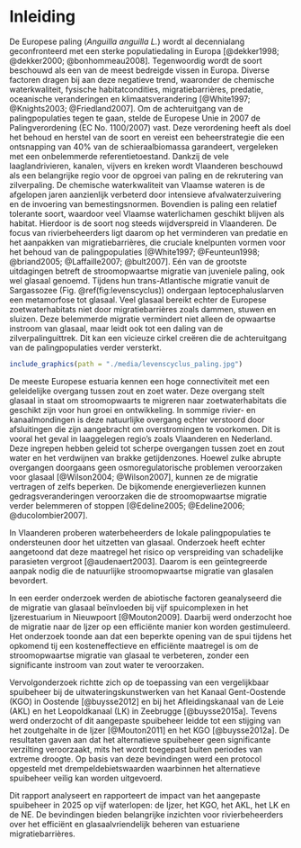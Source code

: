 <!-- hier komt de inhoudstafel bij pdf -->

\mainmatter

# Inleiding

De Europese paling (*Anguilla anguilla L.*) wordt al decennialang geconfronteerd met een sterke populatiedaling in Europa [@dekker1998; @dekker2000; @bonhommeau2008]. Tegenwoordig wordt de soort beschouwd als een van de meest bedreigde vissen in Europa. Diverse factoren dragen bij aan deze negatieve trend, waaronder de chemische waterkwaliteit, fysische habitatcondities, migratiebarrières, predatie, oceanische veranderingen en klimaatsverandering [@White1997; @Knights2003; @Friedland2007]. Om de achteruitgang van de palingpopulaties tegen te gaan, stelde de Europese Unie in 2007 de Palingverordening (EC No. 1100/2007) vast. Deze verordening heeft als doel het behoud en herstel van de soort en vereist een beheerstrategie die een ontsnapping van 40% van de schieraalbiomassa garandeert, vergeleken met een onbelemmerde referentietoestand. Dankzij de vele laaglandrivieren, kanalen, vijvers en kreken wordt Vlaanderen beschouwd als een belangrijke regio voor de opgroei van paling en de rekrutering van zilverpaling. De chemische waterkwaliteit van Vlaamse wateren is de afgelopen jaren aanzienlijk verbeterd door intensieve afvalwaterzuivering en de invoering van bemestingsnormen. Bovendien is paling een relatief tolerante soort, waardoor veel Vlaamse waterlichamen geschikt blijven als habitat. Hierdoor is de soort nog steeds wijdverspreid in Vlaanderen. De focus van rivierbeheerders ligt daarom op het verminderen van predatie en het aanpakken van migratiebarrières, die cruciale knelpunten vormen voor het behoud van de palingpopulaties [@White1997; @Feunteun1998; @briand2005; @Laffaille2007; @bult2007]. Eén van de grootste uitdagingen betreft de stroomopwaartse migratie van juveniele paling, ook wel glasaal genoemd. Tijdens hun trans-Atlantische migratie vanuit de Sargassozee (Fig. \@ref(fig:levenscyclus)) ondergaan leptocephaluslarven een metamorfose tot glasaal. Veel glasaal bereikt echter de Europese zoetwaterhabitats niet door migratiebarrières zoals dammen, stuwen en sluizen. Deze belemmerde migratie vermindert niet alleen de opwaartse instroom van glasaal, maar leidt ook tot een daling van de zilverpalinguittrek. Dit kan een vicieuze cirkel creëren die de achteruitgang van de palingpopulaties verder versterkt.

```r
include_graphics(path = "./media/levenscyclus_paling.jpg")
```

De meeste Europese estuaria kennen een hoge connectiviteit met een geleidelijke overgang tussen zout en zoet water. Deze overgang stelt glasaal in staat om stroomopwaarts te migreren naar zoetwaterhabitats die geschikt zijn voor hun groei en ontwikkeling. In sommige rivier- en kanaalmondingen is deze natuurlijke overgang echter verstoord door afsluitingen die zijn aangebracht om overstromingen te voorkomen. Dit is vooral het geval in laaggelegen regio’s zoals Vlaanderen en Nederland. Deze ingrepen hebben geleid tot scherpe overgangen tussen zoet en zout water en het verdwijnen van brakke getijdenzones. Hoewel zulke abrupte overgangen doorgaans geen osmoregulatorische problemen veroorzaken voor glasaal [@Wilson2004; @Wilson2007], kunnen ze de migratie vertragen of zelfs beperken. De bijkomende energieverliezen kunnen gedragsveranderingen veroorzaken die de stroomopwaartse migratie verder belemmeren of stoppen [@Edeline2005; @Edeline2006; @ducolombier2007].

In Vlaanderen proberen waterbeheerders de lokale palingpopulaties te ondersteunen door het uitzetten van glasaal. Onderzoek heeft echter aangetoond dat deze maatregel het risico op verspreiding van schadelijke parasieten vergroot [@audenaert2003]. Daarom is een geïntegreerde aanpak nodig die de natuurlijke stroomopwaartse migratie van glasalen bevordert.

In een eerder onderzoek werden de abiotische factoren geanalyseerd die de migratie van glasaal beïnvloeden bij vijf spuicomplexen in het Ijzerestuarium in Nieuwpoort [@Mouton2009]. Daarbij werd onderzocht hoe de migratie naar de Ijzer op een efficiënte manier kon worden gestimuleerd. Het onderzoek toonde aan dat een beperkte opening van de spui tijdens het opkomend tij een kosteneffectieve en efficiënte maatregel is om de stroomopwaartse migratie van glasaal te verbeteren, zonder een significante instroom van zout water te veroorzaken.

Vervolgonderzoek richtte zich op de toepassing van een vergelijkbaar spuibeheer bij de uitwateringskunstwerken van het Kanaal Gent-Oostende (KGO) in Oostende [@buysse2012] en bij het Afleidingskanaal van de Leie (AKL) en het Leopoldkanaal (LK) in Zeebrugge [@buysse2015a]. Tevens werd onderzocht of dit aangepaste spuibeheer leidde tot een stijging van het zoutgehalte in de Ijzer [@Mouton2011] en het KGO [@buysse2012a]. De resultaten gaven aan dat het alternatieve spuibeheer geen significante verzilting veroorzaakt, mits het wordt toegepast buiten periodes van extreme droogte. Op basis van deze bevindingen werd een protocol opgesteld met drempeldebietswaarden waarbinnen het alternatieve spuibeheer veilig kan worden uitgevoerd.

Dit rapport analyseert en rapporteert de impact van het aangepaste spuibeheer in 2025 op vijf waterlopen: de Ijzer, het KGO, het AKL, het LK en de NE. De bevindingen bieden belangrijke inzichten voor rivierbeheerders over het efficiënt en glasaalvriendelijk beheren van estuariene migratiebarrières.
